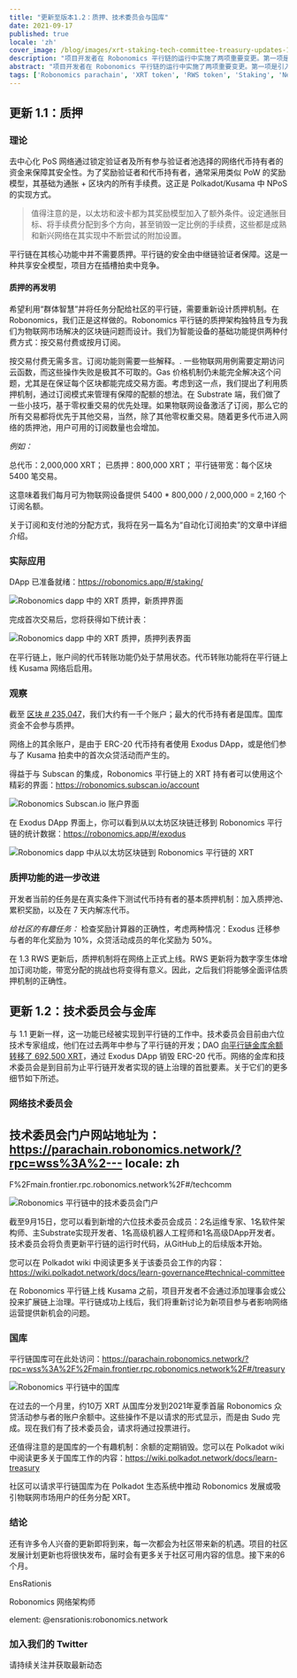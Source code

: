 ```yaml
---
title: "更新至版本1.2：质押、技术委员会与国库"
date: 2021-09-17
published: true
locale: 'zh'
cover_image: /blog/images/xrt-staking-tech-committee-treasury-updates-1-2/113_Up_to_version_1_2_stakingtech_comm_treasury.jpg
description: "项目开发者在 Robonomics 平行链的运行中实施了两项重要变更。第一项是引入 XRT 质押，第二项是启动首个链上治理机制。"
abstract: "项目开发者在 Robonomics 平行链的运行中实施了两项重要变更。第一项是引入 XRT 质押，第二项是启动首个链上治理机制。"
tags: ['Robonomics parachain', 'XRT token', 'RWS token', 'Staking', 'New release']
---
```


## 更新 1.1：质押

### 理论

去中心化 PoS 网络通过锁定验证者及所有参与验证者池选择的网络代币持有者的资金来保障其安全性。为了奖励验证者和代币持有者，通常采用类似 PoW 的奖励模型，其基础为通胀 + 区块内的所有手续费。这正是 Polkadot/Kusama 中 NPoS 的实现方式。

> 值得注意的是，以太坊和波卡都为其奖励模型加入了额外条件。设定通胀目标、将手续费分配到多个方向，甚至销毁一定比例的手续费，这些都是成熟和新兴网络在其实现中不断尝试的附加设置。

平行链在其核心功能中并不需要质押。平行链的安全由中继链验证者保障。这是一种共享安全模型，项目方在插槽拍卖中竞争。

#### 质押的再发明

希望利用“群体智慧”并将任务分配给社区的平行链，需要重新设计质押机制。在 Robonomics，我们正是这样做的。Robonomics 平行链的质押架构独特且专为我们为物联网市场解决的区块链问题而设计。我们为智能设备的基础功能提供两种付费方式：按交易付费或按月订阅。

按交易付费无需多言。订阅功能则需要一些解释。. 一些物联网用例需要定期访问云函数，而这些操作失败是极其不可取的。Gas 价格机制仍未能完全解决这个问题，尤其是在保证每个区块都能完成交易方面。考虑到这一点，我们提出了利用质押机制，通过订阅模式来管理有保障的配额的想法。在 Substrate 端，我们做了一些小技巧，基于零权重交易的优先处理。如果物联网设备激活了订阅，那么它的所有交易都将优先于其他交易，当然，除了其他零权重交易。随着更多代币进入网络的质押池，用户可用的订阅数量也会增加。

<TextCard>

*例如：*

总代币：2,000,000 XRT；
已质押：800,000 XRT；
平行链带宽：每个区块 5400 笔交易。

这意味着我们每月可为物联网设备提供 5400 * 800,000 / 2,000,000 = 2,160 个订阅名额。

</TextCard>

关于订阅和支付池的分配方式，我将在另一篇名为“自动化订阅拍卖”的文章中详细介绍。

### 实际应用

DApp 已准备就绪：https://robonomics.app/#/staking/

![Robonomics dapp 中的 XRT 质押，新质押界面](/blog/images/xrt-staking-tech-committee-treasury-updates-1-2/image2.jpg)

完成首次交易后，您将获得如下统计表：

![Robonomics dapp 中的 XRT 质押，质押列表界面](/blog/images/xrt-staking-tech-committee-treasury-updates-1-2/image4.jpg)

在平行链上，账户间的代币转账功能仍处于禁用状态。代币转账功能将在平行链上线 Kusama 网络后启用。

### 观察

截至 [区块 # 235,047](https://robonomics.subscan.io/block/235047)，我们大约有一千个账户；最大的代币持有者是国库。国库资金不会参与质押。

网络上的其余账户，是由于 ERC-20 代币持有者使用 Exodus DApp，或是他们参与了 Kusama 拍卖中的首次众贷活动而产生的。

得益于与 Subscan 的集成，Robonomics 平行链上的 XRT 持有者可以使用这个精彩的界面：https://robonomics.subscan.io/account

![Robonomics Subscan.io 账户界面](/blog/images/xrt-staking-tech-committee-treasury-updates-1-2/image3.jpg)

在 Exodus DApp 界面上，你可以看到从以太坊区块链迁移到 Robonomics 平行链的统计数据：https://robonomics.app/#/exodus

![Robonomics dapp 中从以太坊区块链到 Robonomics 平行链的 XRT](/blog/images/xrt-staking-tech-committee-treasury-updates-1-2/image6.jpg)

### 质押功能的进一步改进

开发者当前的任务是在真实条件下测试代币持有者的基本质押机制：加入质押池、累积奖励，以及在 7 天内解冻代币。

*给社区的有趣任务：* 检查奖励计算器的正确性，考虑两种情况：Exodus 迁移参与者的年化奖励为 10%，众贷活动成员的年化奖励为 50%。

在 1.3 RWS 更新后，质押机制将在网络上正式上线。RWS 更新将为数字孪生体增加订阅功能，带宽分配的挑战也将变得有意义。因此，之后我们将能够全面评估质押机制的正确性。

## 更新 1.2：技术委员会与金库

与 1.1 更新一样，这一功能已经被实现到平行链的工作中。技术委员会目前由六位技术专家组成，他们在过去两年中参与了平行链的开发；DAO [向平行链金库余额转移了 692,500 XRT](https://etherscan.io/tx/0x6b9a9cbe7d21badf565ebce0fb50b865da8f5f784899db5fb455d1b276d14acf)，通过 Exodus DApp 销毁 ERC-20 代币。网络的金库和技术委员会是到目前为止平行链开发者实现的链上治理的首批要素。关于它们的更多细节如下所述。

### 网络技术委员会

技术委员会门户网站地址为：https://parachain.robonomics.network/?rpc=wss%3A%2---
locale: zh
---

F%2Fmain.frontier.rpc.robonomics.network%2F#/techcomm

![Robonomics 平行链中的技术委员会门户](/blog/images/xrt-staking-tech-committee-treasury-updates-1-2/image5.jpg)

截至9月15日，您可以看到新增的六位技术委员会成员：2名运维专家、1名软件架构师、主Substrate实现开发者、1名高级机器人工程师和1名高级DApp开发者。
技术委员会将负责更新平行链的运行时代码，从GitHub上的后续版本开始。

您可以在 Polkadot wiki 中阅读更多关于该委员会工作的内容：https://wiki.polkadot.network/docs/learn-governance#technical-committee

在 Robonomics 平行链上线 Kusama 之前，项目开发者不会通过添加理事会或公投来扩展链上治理。平行链成功上线后，我们将重新讨论为新项目参与者影响网络运营提供新机会的问题。

### 国库

平行链国库可在此处访问：https://parachain.robonomics.network/?rpc=wss%3A%2F%2Fmain.frontier.rpc.robonomics.network%2F#/treasury

![Robonomics 平行链中的国库](/blog/images/xrt-staking-tech-committee-treasury-updates-1-2/image1.jpg)

在过去的一个月里，约10万 XRT 从国库分发到2021年夏季首届 Robonomics 众贷活动参与者的账户余额中。这些操作不是以请求的形式显示，而是由 Sudo 完成。现在我们有了技术委员会，请求将通过投票进行。

还值得注意的是国库的一个有趣机制：余额的定期销毁。您可以在 Polkadot wiki 中阅读更多关于国库工作的内容：https://wiki.polkadot.network/docs/learn-treasury

社区可以请求平行链国库为在 Polkadot 生态系统中推动 Robonomics 发展或吸引物联网市场用户的任务分配 XRT。

### 结论

还有许多令人兴奋的更新即将到来，每一次都会为社区带来新的机遇。项目的社区发展计划更新也将很快发布，届时会有更多关于社区可用内容的信息。接下来的6个月。

<TextCard image="/avatars/Sergei-Lonshakov.jpg" back="transparent" imageSize="big">

EnsRationis

Robonomics 网络架构师

element: @ensrationis:robonomics.network

</TextCard>


<TextCard icon="/icons/icon-notification.png" link="https://twitter.com/AIRA_Robonomics">

### 加入我们的 Twitter

请持续关注并获取最新动态

</TextCard>